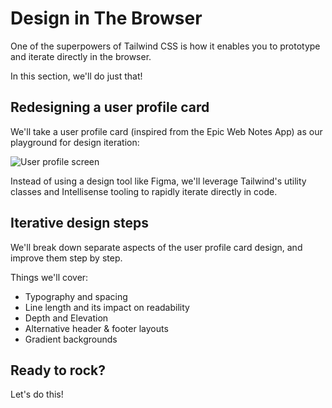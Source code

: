 # Design in The Browser

One of the superpowers of Tailwind CSS is how it enables you to prototype and iterate directly in the browser.

In this section, we'll do just that!

## Redesigning a user profile card

We'll take a user profile card (inspired from the Epic Web Notes App) as our playground for design iteration:

![User profile screen](/user-profile-starting-point.png)

Instead of using a design tool like Figma, we'll leverage Tailwind's utility classes and Intellisense tooling to rapidly iterate directly in code.

## Iterative design steps

We'll break down separate aspects of the user profile card design, and improve them step by step.

Things we'll cover:

- Typography and spacing
- Line length and its impact on readability
- Depth and Elevation
- Alternative header & footer layouts
- Gradient backgrounds

## Ready to rock?

Let's do this!
